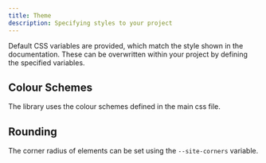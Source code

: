 ```yaml
---
title: Theme
description: Specifying styles to your project
---
```


Default CSS variables are provided, which match the style shown in the documentation. These can be overwritten within your project by defining the specified variables.

## Colour Schemes
The library uses the colour schemes defined in the main css file.
<ColorScheme/>

## Rounding

The corner radius of elements can be set using the ```--site-corners``` variable.
